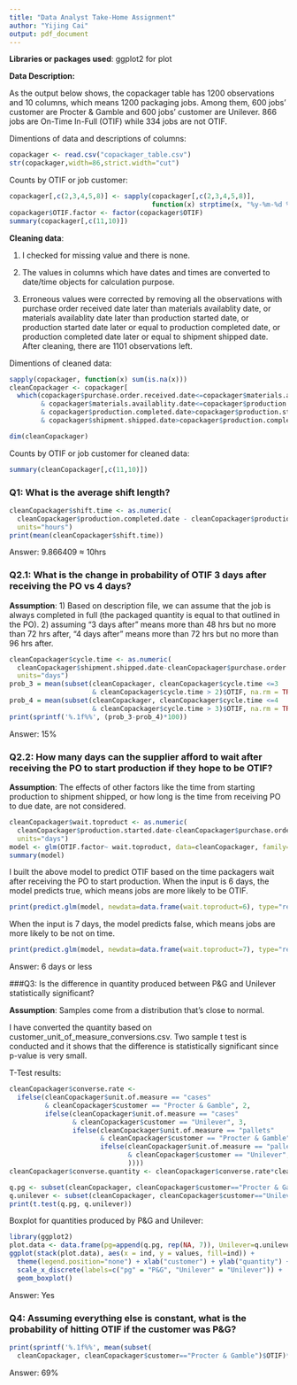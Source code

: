 ```yaml
---
title: "Data Analyst Take-Home Assignment"
author: "Yijing Cai"
output: pdf_document
---
```

**Libraries or packages used**: ggplot2 for plot

**Data Description:**

As the output below shows, the copackager table has 1200 observations and 10 columns, which means 1200 packaging jobs. Among them, 600 jobs' customer are Procter & Gamble and 600 jobs' customer are Unilever. 866 jobs are On-Time In-Full (OTIF) while 334 jobs are not OTIF.

Dimentions of data and descriptions of columns:
```r
copackager <- read.csv("copackager_table.csv")
str(copackager,width=86,strict.width="cut")
```
Counts by OTIF or job customer:
```r
copackager[,c(2,3,4,5,8)] <- sapply(copackager[,c(2,3,4,5,8)], 
                                    function(x) strptime(x, "%y-%m-%d %H:%M"))
copackager$OTIF.factor <- factor(copackager$OTIF)
summary(copackager[,c(11,10)])
```
**Cleaning data**:

1) I checked for missing value and there is none.

2) The values in columns which have dates and times are converted to date/time objects for calculation purpose.

2) Erroneous values were corrected by removing all the observations with purchase order received date later than materials availablity date, or materials availablity date later than production started date, or production started date later or equal to production completed date, or production completed date later or equal to shipment shipped date.  After cleaning, there are 1101 observations left.

Dimentions of cleaned data:
```r
sapply(copackager, function(x) sum(is.na(x)))
cleanCopackager <- copackager[
  which(copackager$purchase.order.received.date<=copackager$materials.availablity.date 
        & copackager$materials.availablity.date<=copackager$production.started.date
        & copackager$production.completed.date>copackager$production.started.date
        & copackager$shipment.shipped.date>copackager$production.completed.date) , ]
```
```r
dim(cleanCopackager)
```
Counts by OTIF or job customer for cleaned data:
```r
summary(cleanCopackager[,c(11,10)])
```

### Q1: What is the average shift length? 
\vspace*{-0.12in}

```r
cleanCopackager$shift.time <- as.numeric(
  cleanCopackager$production.completed.date - cleanCopackager$production.started.date, 
  units="hours")
print(mean(cleanCopackager$shift.time))
```
Answer: 9.866409 $\approx$ 10hrs

### Q2.1: What is the change in probability of OTIF 3 days after receiving the PO vs 4 days?

\vspace*{-0.12in}
**Assumption**: 1) Based on description file, we can assume that the job is always completed in full (the packaged quantity is equal to that outlined in the PO). 2) assuming "3 days after" means more than 48 hrs but no more than 72 hrs after, "4 days after" means more than 72 hrs but no more than 96 hrs after.

```r
cleanCopackager$cycle.time <- as.numeric(
  cleanCopackager$shipment.shipped.date-cleanCopackager$purchase.order.received.date, 
  units="days")
prob_3 = mean(subset(cleanCopackager, cleanCopackager$cycle.time <=3 
                     & cleanCopackager$cycle.time > 2)$OTIF, na.rm = TRUE)
prob_4 = mean(subset(cleanCopackager, cleanCopackager$cycle.time <=4 
                     & cleanCopackager$cycle.time > 3)$OTIF, na.rm = TRUE)
print(sprintf('%.1f%%', (prob_3-prob_4)*100))
```

Answer: 15%

### Q2.2: How many days can the supplier afford to wait after receiving the PO to start production if they hope to be OTIF?
\vspace*{-0.12in}
**Assumption**: The effects of other factors like the time from starting production to shipment shipped, or how long is the time from receiving PO to due date, are not considered.

```r
cleanCopackager$wait.toproduct <- as.numeric(
  cleanCopackager$production.started.date-cleanCopackager$purchase.order.received.date, 
  units="days")
model <- glm(OTIF.factor~ wait.toproduct, data=cleanCopackager, family=binomial(logit))  
summary(model)
```
I built the above model to predict OTIF based on the time packagers wait after receiving the PO to start production. When the input is 6 days, the model predicts true, which means jobs are more likely to be OTIF.
```r
print(predict.glm(model, newdata=data.frame(wait.toproduct=6), type="response")>0.5)
```
When the input is 7 days, the model predicts false, which means jobs are more likely to be not on time.
```r
print(predict.glm(model, newdata=data.frame(wait.toproduct=7), type="response")>0.5)
```

Answer: 6 days or less

###Q3: Is the difference in quantity produced between P&G and Unilever statistically significant?
\vspace*{-0.12in}

**Assumption**: Samples come from a distribution that's close to normal.

I have converted the quantity based on customer_unit_of_measure_conversions.csv. Two sample t test is conducted and it shows that the difference is statistically significant since p-value is very small.

T-Test results:
```r
cleanCopackager$converse.rate <- 
  ifelse(cleanCopackager$unit.of.measure == "cases" 
         & cleanCopackager$customer == "Procter & Gamble", 2,
         ifelse(cleanCopackager$unit.of.measure == "cases" 
                & cleanCopackager$customer == "Unilever", 3,
                ifelse(cleanCopackager$unit.of.measure == "pallets" 
                       & cleanCopackager$customer == "Procter & Gamble", 12,
                       ifelse(cleanCopackager$unit.of.measure == "pallets" 
                              & cleanCopackager$customer == "Unilever", 15,1
                              ))))
cleanCopackager$converse.quantity <- cleanCopackager$converse.rate*cleanCopackager$quantity.produced
```
```r
q.pg <- subset(cleanCopackager, cleanCopackager$customer=="Procter & Gamble")$converse.quantity
q.unilever <- subset(cleanCopackager, cleanCopackager$customer=="Unilever")$converse.quantity
print(t.test(q.pg, q.unilever))
```
Boxplot for quantities produced by P&G and Unilever:
```r
library(ggplot2)
plot.data <- data.frame(pg=append(q.pg, rep(NA, 7)), Unilever=q.unilever)
ggplot(stack(plot.data), aes(x = ind, y = values, fill=ind)) + 
  theme(legend.position="none") + xlab("customer") + ylab("quantity") +
  scale_x_discrete(labels=c("pg" = "P&G", "Unilever" = "Unilever")) +
  geom_boxplot()
```

Answer: Yes

### Q4: Assuming everything else is constant, what is the probability of hitting OTIF if the customer was P&G?
\vspace*{-0.12in}

```r
print(sprintf('%.1f%%', mean(subset(
  cleanCopackager, cleanCopackager$customer=="Procter & Gamble")$OTIF)*100))
```

Answer: 69%